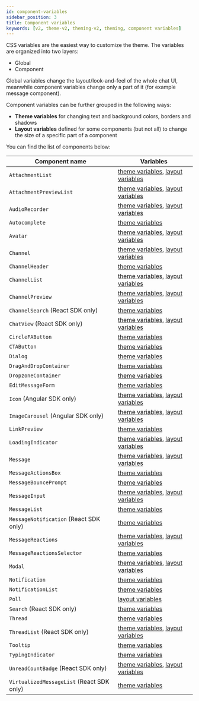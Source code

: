 ```yaml
---
id: component-variables
sidebar_position: 3
title: Component variables
keywords: [v2, theme-v2, theming-v2, theming, component variables]
---
```


CSS variables are the easiest way to customize the theme. The variables are organized into two layers:

- Global
- Component

Global variables change the layout/look-and-feel of the whole chat UI, meanwhile component variables change only a part of it (for example message component).

Component variables can be further grouped in the following ways:

- **Theme variables** for changing text and background colors, borders and shadows
- **Layout variables** defined for some components (but not all) to change the size of a specific part of a component

You can find the list of components below:

| Component name                            | Variables                                                                                                                                                                                                                                                                                              |
| ----------------------------------------- | ------------------------------------------------------------------------------------------------------------------------------------------------------------------------------------------------------------------------------------------------------------------------------------------------------ |
| `AttachmentList`                          | [theme variables](https://github.com/GetStream/stream-chat-css/tree/v5.11.1/src/v2/styles/AttachmentList/AttachmentList-theme.scss), [layout variables](https://github.com/GetStream/stream-chat-css/tree/v5.11.1/src/v2/styles/AttachmentList/AttachmentList-layout.scss)                             |
| `AttachmentPreviewList`                   | [theme variables](https://github.com/GetStream/stream-chat-css/tree/v5.11.1/src/v2/styles/AttachmentPreviewList/AttachmentPreviewList-theme.scss), [layout variables](https://github.com/GetStream/stream-chat-css/tree/v5.11.1/src/v2/styles/AttachmentPreviewList/AttachmentPreviewList-layout.scss) |
| `AudioRecorder`                           | [theme variables](https://github.com/GetStream/stream-chat-css/tree/v5.11.1/src/v2/styles/AudioRecorder/AudioRecorder-theme.scss), [layout variables](https://github.com/GetStream/stream-chat-css/tree/v5.11.1/src/v2/styles/AudioRecorder/AudioRecorder-layout.scss)                                 |
| `Autocomplete`                            | [theme variables](https://github.com/GetStream/stream-chat-css/tree/v5.11.1/src/v2/styles/Autocomplete/Autocomplete-theme.scss)                                                                                                                                                                        |
| `Avatar`                                  | [theme variables](https://github.com/GetStream/stream-chat-css/tree/v5.11.1/src/v2/styles/Avatar/Avatar-theme.scss), [layout variables](https://github.com/GetStream/stream-chat-css/tree/v5.11.1/src/v2/styles/Avatar/Avatar-layout.scss)                                                             |
| `Channel`                                 | [theme variables](https://github.com/GetStream/stream-chat-css/tree/v5.11.1/src/v2/styles/Channel/Channel-theme.scss), [layout variables](https://github.com/GetStream/stream-chat-css/tree/v5.11.1/src/v2/styles/Channel/Channel-layout.scss)                                                         |
| `ChannelHeader`                           | [theme variables](https://github.com/GetStream/stream-chat-css/tree/v5.11.1/src/v2/styles/ChannelHeader/ChannelHeader-theme.scss)                                                                                                                                                                      |
| `ChannelList`                             | [theme variables](https://github.com/GetStream/stream-chat-css/tree/v5.11.1/src/v2/styles/ChannelList/ChannelList-theme.scss), [layout variables](https://github.com/GetStream/stream-chat-css/tree/v5.11.1/src/v2/styles/ChannelList/ChannelList-layout.scss)                                         |
| `ChannelPreview`                          | [theme variables](https://github.com/GetStream/stream-chat-css/tree/v5.11.1/src/v2/styles/ChannelPreview/ChannelPreview-theme.scss), [layout variables](https://github.com/GetStream/stream-chat-css/tree/v5.11.1/src/v2/styles/ChannelPreview/ChannelPreview-layout.scss)                             |
| `ChannelSearch` (React SDK only)          | [theme variables](https://github.com/GetStream/stream-chat-css/tree/v5.11.1/src/v2/styles/ChannelSearch/ChannelSearch-theme.scss)                                                                                                                                                                      |
| `ChatView` (React SDK only)               | [theme variables](https://github.com/GetStream/stream-chat-css/tree/v5.11.1/src/v2/styles/ChatView/ChatView-theme.scss), [layout variables](https://github.com/GetStream/stream-chat-css/tree/v5.11.1/src/v2/styles/ChatView/ChatView-layout.scss)                                                     |
| `CircleFAButton`                          | [theme variables](https://github.com/GetStream/stream-chat-css/tree/v5.11.1/src/v2/styles/CircleFAButton/CircleFAButton-theme.scss)                                                                                                                                                                    |
| `CTAButton`                               | [theme variables](https://github.com/GetStream/stream-chat-css/tree/v5.11.1/src/v2/styles/CTAButton/CTAButton-theme.scss)                                                                                                                                                                              |
| `Dialog`                                  | [theme variables](https://github.com/GetStream/stream-chat-css/tree/v5.11.1/src/v2/styles/Dialog/Dialog-theme.scss)                                                                                                                                                                                    |
| `DragAndDropContainer`                    | [theme variables](https://github.com/GetStream/stream-chat-css/tree/v5.11.1/src/v2/styles/DragAndDropContainer/DragAndDropContainer-theme.scss)                                                                                                                                                        |
| `DropzoneContainer`                       | [theme variables](https://github.com/GetStream/stream-chat-css/tree/v5.11.1/src/v2/styles/DropzoneContainer/DropzoneContainer-theme.scss)                                                                                                                                                              |
| `EditMessageForm`                         | [theme variables](https://github.com/GetStream/stream-chat-css/tree/v5.11.1/src/v2/styles/EditMessageForm/EditMessageForm-theme.scss)                                                                                                                                                                  |
| `Icon` (Angular SDK only)                 | [theme variables](https://github.com/GetStream/stream-chat-css/tree/v5.11.1/src/v2/styles/Icon/Icon-theme.scss), [layout variables](https://github.com/GetStream/stream-chat-css/tree/v5.11.1/src/v2/styles/Icon/Icon-layout.scss)                                                                     |
| `ImageCarousel` (Angular SDK only)        | [theme variables](https://github.com/GetStream/stream-chat-css/tree/v5.11.1/src/v2/styles/ImageCarousel/ImageCarousel-theme.scss), [layout variables](https://github.com/GetStream/stream-chat-css/tree/v5.11.1/src/v2/styles/ImageCarousel/ImageCarousel-layout.scss)                                 |
| `LinkPreview`                             | [theme variables](https://github.com/GetStream/stream-chat-css/tree/v5.11.1/src/v2/styles/LinkPreview/LinkPreview-theme.scss)                                                                                                                                                                          |
| `LoadingIndicator`                        | [theme variables](https://github.com/GetStream/stream-chat-css/tree/v5.11.1/src/v2/styles/LoadingIndicator/LoadingIndicator-theme.scss), [layout variables](https://github.com/GetStream/stream-chat-css/tree/v5.11.1/src/v2/styles/LoadingIndicator/LoadingIndicator-layout.scss)                     |
| `Message`                                 | [theme variables](https://github.com/GetStream/stream-chat-css/tree/v5.11.1/src/v2/styles/Message/Message-theme.scss), [layout variables](https://github.com/GetStream/stream-chat-css/tree/v5.11.1/src/v2/styles/Message/Message-layout.scss)                                                         |
| `MessageActionsBox`                       | [theme variables](https://github.com/GetStream/stream-chat-css/tree/v5.11.1/src/v2/styles/MessageActionsBox/MessageActionsBox-theme.scss)                                                                                                                                                              |
| `MessageBouncePrompt`                     | [theme variables](https://github.com/GetStream/stream-chat-css/tree/v5.11.1/src/v2/styles/MessageBouncePrompt/MessageBouncePrompt-theme.scss)                                                                                                                                                          |
| `MessageInput`                            | [theme variables](https://github.com/GetStream/stream-chat-css/tree/v5.11.1/src/v2/styles/MessageInput/MessageInput-theme.scss), [layout variables](https://github.com/GetStream/stream-chat-css/tree/v5.11.1/src/v2/styles/MessageInput/MessageInput-layout.scss)                                     |
| `MessageList`                             | [theme variables](https://github.com/GetStream/stream-chat-css/tree/v5.11.1/src/v2/styles/MessageList/MessageList-theme.scss)                                                                                                                                                                          |
| `MessageNotification` (React SDK only)    | [theme variables](https://github.com/GetStream/stream-chat-css/tree/v5.11.1/src/v2/styles/MessageNotification/MessageNotification-theme.scss)                                                                                                                                                          |
| `MessageReactions`                        | [theme variables](https://github.com/GetStream/stream-chat-css/tree/v5.11.1/src/v2/styles/MessageReactions/MessageReactions-theme.scss), [layout variables](https://github.com/GetStream/stream-chat-css/tree/v5.11.1/src/v2/styles/MessageReactions/MessageReactions-layout.scss)                     |
| `MessageReactionsSelector`                | [theme variables](https://github.com/GetStream/stream-chat-css/tree/v5.11.1/src/v2/styles/MessageReactionsSelector/MessageReactionsSelector-theme.scss)                                                                                                                                                |
| `Modal`                                   | [theme variables](https://github.com/GetStream/stream-chat-css/tree/v5.11.1/src/v2/styles/Modal/Modal-theme.scss), [layout variables](https://github.com/GetStream/stream-chat-css/tree/v5.11.1/src/v2/styles/Modal/Modal-layout.scss)                                                                 |
| `Notification`                            | [theme variables](https://github.com/GetStream/stream-chat-css/tree/v5.11.1/src/v2/styles/Notification/Notification-theme.scss)                                                                                                                                                                        |
| `NotificationList`                        | [theme variables](https://github.com/GetStream/stream-chat-css/tree/v5.11.1/src/v2/styles/NotificationList/NotificationList-theme.scss)                                                                                                                                                                |
| `Poll`                                    | [layout variables](https://github.com/GetStream/stream-chat-css/tree/v5.11.1/src/v2/styles/Poll/Poll-layout.scss)                                                                                                                                                                                      |
| `Search` (React SDK only)                 | [theme variables](https://github.com/GetStream/stream-chat-css/tree/v5.11.1/src/v2/styles/Search/Search-theme.scss)                                                                                                                                                                                    |
| `Thread`                                  | [theme variables](https://github.com/GetStream/stream-chat-css/tree/v5.11.1/src/v2/styles/Thread/Thread-theme.scss)                                                                                                                                                                                    |
| `ThreadList` (React SDK only)             | [theme variables](https://github.com/GetStream/stream-chat-css/tree/v5.11.1/src/v2/styles/ThreadList/ThreadList-theme.scss), [layout variables](https://github.com/GetStream/stream-chat-css/tree/v5.11.1/src/v2/styles/ThreadList/ThreadList-layout.scss)                                             |
| `Tooltip`                                 | [theme variables](https://github.com/GetStream/stream-chat-css/tree/v5.11.1/src/v2/styles/Tooltip/Tooltip-theme.scss)                                                                                                                                                                                  |
| `TypingIndicator`                         | [theme variables](https://github.com/GetStream/stream-chat-css/tree/v5.11.1/src/v2/styles/TypingIndicator/TypingIndicator-theme.scss)                                                                                                                                                                  |
| `UnreadCountBadge` (React SDK only)       | [theme variables](https://github.com/GetStream/stream-chat-css/tree/v5.11.1/src/v2/styles/UnreadCountBadge/UnreadCountBadge-theme.scss), [layout variables](https://github.com/GetStream/stream-chat-css/tree/v5.11.1/src/v2/styles/UnreadCountBadge/UnreadCountBadge-layout.scss)                     |
| `VirtualizedMessageList` (React SDK only) | [theme variables](https://github.com/GetStream/stream-chat-css/tree/v5.11.1/src/v2/styles/VirtualizedMessageList/VirtualizedMessageList-theme.scss)                                                                                                                                                    |


